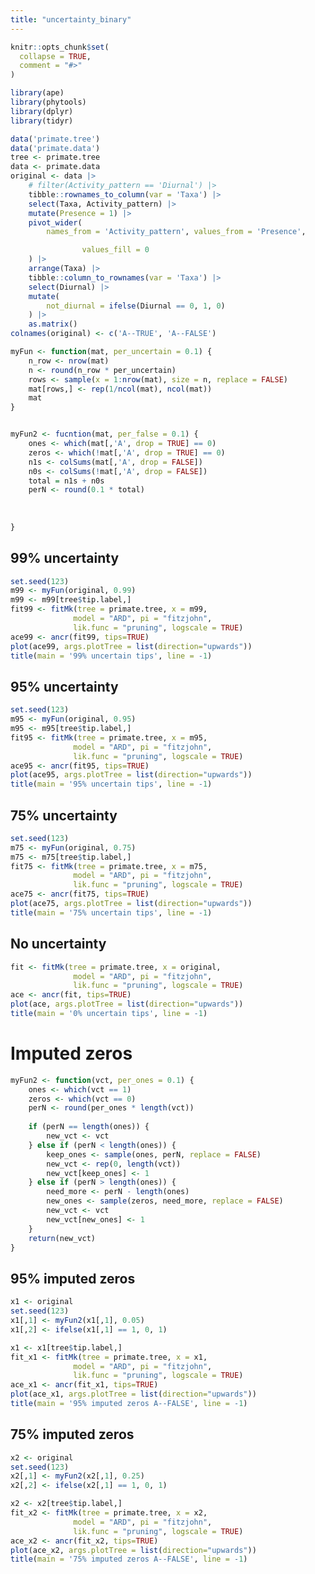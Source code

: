 ```yaml
---
title: "uncertainty_binary"
---
```


```r
knitr::opts_chunk$set(
  collapse = TRUE,
  comment = "#>"
)
```

```r
library(ape)
library(phytools)
library(dplyr)
library(tidyr)
```


```r
data('primate.tree')
data('primate.data')
tree <- primate.tree
data <- primate.data
original <- data |>
    # filter(Activity_pattern == 'Diurnal') |> 
    tibble::rownames_to_column(var = 'Taxa') |>
    select(Taxa, Activity_pattern) |>
    mutate(Presence = 1) |>
    pivot_wider(
        names_from = 'Activity_pattern', values_from = 'Presence',

                values_fill = 0
    ) |>
    arrange(Taxa) |>
    tibble::column_to_rownames(var = 'Taxa') |>
    select(Diurnal) |> 
    mutate(
        not_diurnal = ifelse(Diurnal == 0, 1, 0)
    ) |> 
    as.matrix()
colnames(original) <- c('A--TRUE', 'A--FALSE')

myFun <- function(mat, per_uncertain = 0.1) {
    n_row <- nrow(mat)
    n <- round(n_row * per_uncertain)
    rows <- sample(x = 1:nrow(mat), size = n, replace = FALSE)
    mat[rows,] <- rep(1/ncol(mat), ncol(mat))
    mat
}


myFun2 <- fucntion(mat, per_false = 0.1) {
    ones <- which(mat[,'A', drop = TRUE] == 0)
    zeros <- which(!mat[,'A', drop = TRUE] == 0)
    n1s <- colSums(mat[,'A', drop = FALSE])
    n0s <- colSums(!mat[,'A', drop = FALSE])
    total = n1s + n0s
    perN <- round(0.1 * total)
    
    
   
}


```


## 99% uncertainty

```r
set.seed(123)
m99 <- myFun(original, 0.99)
m99 <- m99[tree$tip.label,]
fit99 <- fitMk(tree = primate.tree, x = m99,
              model = "ARD", pi = "fitzjohn",
              lik.func = "pruning", logscale = TRUE)
ace99 <- ancr(fit99, tips=TRUE)
plot(ace99, args.plotTree = list(direction="upwards"))
title(main = '99% uncertain tips', line = -1)
```

## 95% uncertainty

```r
set.seed(123)
m95 <- myFun(original, 0.95)
m95 <- m95[tree$tip.label,]
fit95 <- fitMk(tree = primate.tree, x = m95,
              model = "ARD", pi = "fitzjohn",
              lik.func = "pruning", logscale = TRUE)
ace95 <- ancr(fit95, tips=TRUE)
plot(ace95, args.plotTree = list(direction="upwards"))
title(main = '95% uncertain tips', line = -1)

```

## 75% uncertainty

```r
set.seed(123)
m75 <- myFun(original, 0.75)
m75 <- m75[tree$tip.label,]
fit75 <- fitMk(tree = primate.tree, x = m75,
              model = "ARD", pi = "fitzjohn",
              lik.func = "pruning", logscale = TRUE)
ace75 <- ancr(fit75, tips=TRUE)
plot(ace75, args.plotTree = list(direction="upwards"))
title(main = '75% uncertain tips', line = -1)
```

## No uncertainty
```r
fit <- fitMk(tree = primate.tree, x = original,
              model = "ARD", pi = "fitzjohn",
              lik.func = "pruning", logscale = TRUE)
ace <- ancr(fit, tips=TRUE)
plot(ace, args.plotTree = list(direction="upwards"))
title(main = '0% uncertain tips', line = -1)
```


# Imputed zeros

```r
myFun2 <- function(vct, per_ones = 0.1) {
    ones <- which(vct == 1)
    zeros <- which(vct == 0)
    perN <- round(per_ones * length(vct))
    
    if (perN == length(ones)) {
        new_vct <- vct
    } else if (perN < length(ones)) {
        keep_ones <- sample(ones, perN, replace = FALSE)
        new_vct <- rep(0, length(vct))
        new_vct[keep_ones] <- 1
    } else if (perN > length(ones)) {
        need_more <- perN - length(ones)
        new_ones <- sample(zeros, need_more, replace = FALSE)
        new_vct <- vct
        new_vct[new_ones] <- 1
    }
    return(new_vct)
}

```

## 95% imputed zeros

```r
x1 <- original
set.seed(123)
x1[,1] <- myFun2(x1[,1], 0.05)
x1[,2] <- ifelse(x1[,1] == 1, 0, 1)

x1 <- x1[tree$tip.label,]
fit_x1 <- fitMk(tree = primate.tree, x = x1,
              model = "ARD", pi = "fitzjohn",
              lik.func = "pruning", logscale = TRUE)
ace_x1 <- ancr(fit_x1, tips=TRUE)
plot(ace_x1, args.plotTree = list(direction="upwards"))
title(main = '95% imputed zeros A--FALSE', line = -1)
```

## 75% imputed zeros

```r
x2 <- original
set.seed(123)
x2[,1] <- myFun2(x2[,1], 0.25)
x2[,2] <- ifelse(x2[,1] == 1, 0, 1)

x2 <- x2[tree$tip.label,]
fit_x2 <- fitMk(tree = primate.tree, x = x2,
              model = "ARD", pi = "fitzjohn",
              lik.func = "pruning", logscale = TRUE)
ace_x2 <- ancr(fit_x2, tips=TRUE)
plot(ace_x2, args.plotTree = list(direction="upwards"))
title(main = '75% imputed zeros A--FALSE', line = -1)
```















